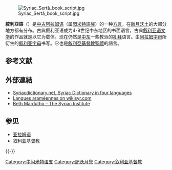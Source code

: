 {{about|[[亞拉姆語|阿拉姆语]]的一種方言|[[敘利亞|敘利亞]]的[[阿拉伯語變體|阿拉伯語方言或變體]]|敘利亞阿拉伯語}}

{{expand|time=2009-12-15T04:02:13+00:00}}
{{unreferenced|time=2009-12-15T04:02:13+00:00}}

{{Infobox Language
|name=敘利亞語
|nativename={{lang|syc|ܠܫܢܐ ܣܘܪܝܝܐ}} ''{{lang|syr-Latn|leššānā Suryāyā}}''
|pronunciation={{IPA|/lɛʃɑnɑ suʁjɑjɑ/|}}
|states= [[敘利亞_(羅馬行省)|羅馬敘利亞行省]]
|extinct=從8世紀起被阿拉伯語邊緣化，在大約公元1200年演化成[[新亞拉姆語|新阿拉姆语]]本土方言。
|familycolor=亞非語系
|fam1=[[亞非語系|亞非語系]]
|fam2=[[閃米特語族|閃米特語族]]
|fam3=[[中閃米特語支|中閃米特語支]]
|fam4=[[西北閃米特語|西北閃米特語]]
|fam5=[[亞拉姆語|阿拉姆语]]
|fam6=[[東亞拉姆語|东阿拉姆语]]
|script=[[敘利亞字母|敘利亞字母]]
|iso2=syc
|iso3=syc
|notice=IPA
}}

{{Special characters
|image      = Shlama.svg
|alt        = 
|link       = http://www.bethmardutho.org/meltho/
|special    = 叙利亚字母
|fix        = Help:Multilingual_support#Syriac/Aramaic script
|characters = [[Syriac_script|Syriac script]]
|error      = 否则将会显示成自左向右书写且未成连写体的字母或其他符号。
}}
[[File:Syriac_Sertâ_book_script.jpg|thumb]]

'''敘利亞語'''（{{lang|syc|ܠܫܢܐ ܣܘܪܝܝܐ|}}）是[[中古|中古]][[亚拉姆语|阿拉姆语]]（属[[閃米特語族|閃米特語族]]）的一种[[方言|方言]]，在[[新月沃土|新月沃土]]的大部分地方都有分布。古典叙利亚语成为4-8世纪中东地区的书面语言，古典[[叙利亚语文学|叙利亚语文学]]的作品就是以它为载体。现在仍然是[[中东|中东]]一些教派的[[礼拜|礼拜]]语言。由[[亞蘭字母|阿拉姆字母]]所衍生的[[叙利亚字母|叙利亚字母]]书写。它也是[[敘利亞基督教|敘利亞基督教]][[聖禮|聖禮]]的語言。

== 参考文献 ==
{{Reflist}}

== 外部連結 ==
{{Commons category|Syriac language}}
{{InterWiki|code=arc}}
* [http://www.syriacdictionary.net Syriacdictionary.net, Syriac Dictionary in four languages] {{Wayback|url=http://www.syriacdictionary.net/ |date=20200808195209 }}
* [http://www.wikisyr.com/pmwiki.php?n=Menu.Langues Langues araméennes on wikisyr.com] {{Wayback|url=http://www.wikisyr.com/pmwiki.php?n=Menu.Langues |date=20120320055147 }}
* [http://www.bethmardutho.org/ Beth Mardutho – The Syriac Institute] {{Wayback|url=http://www.bethmardutho.org/ |date=20121116223628 }}

== 参见 ==
{{Portal box|语言}}
* [[亚拉姆语|亚拉姆语]]
* [[叙利亚基督教|叙利亚基督教]]
{{Syria-stub}}{{Lang-stub}}
{{-}}
{{Romanization}}

{{Authority control}}
[[Category:中闪米特语支|Category:中闪米特语支]]
[[Category:肥沃月彎|Category:肥沃月彎]]
[[Category:叙利亚基督教|Category:叙利亚基督教]]